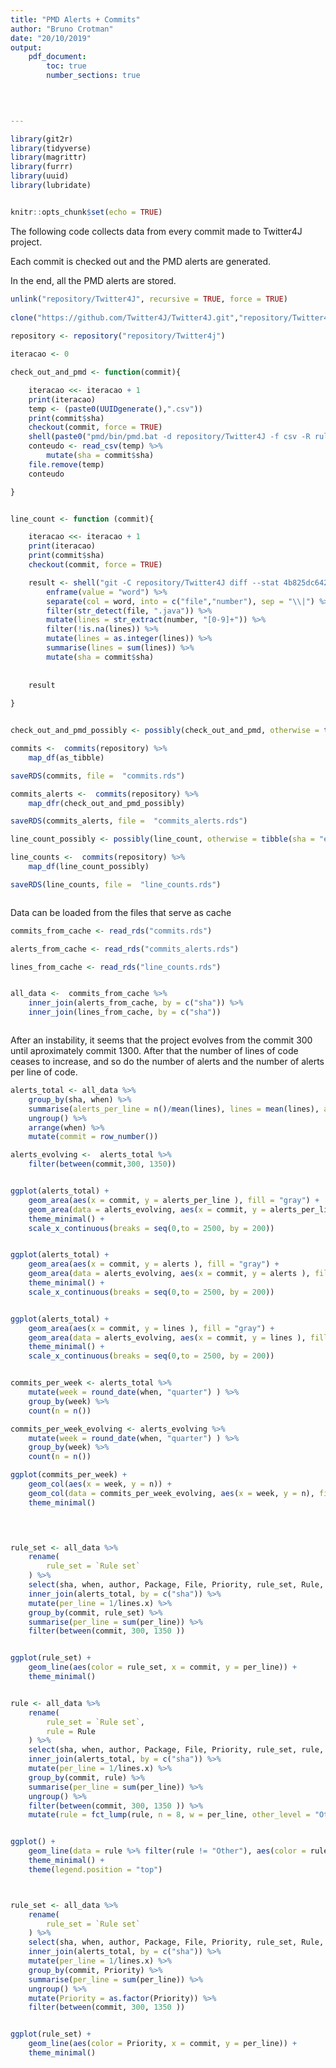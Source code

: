 ```yaml
---
title: "PMD Alerts + Commits"
author: "Bruno Crotman"
date: "20/10/2019"
output: 
    pdf_document:
        toc: true
        number_sections: true
    

    

---
```


```r

library(git2r)
library(tidyverse)
library(magrittr)
library(furrr)
library(uuid)
library(lubridate)


knitr::opts_chunk$set(echo = TRUE)
```

\section{Collecting data}

The following code collects data from every commit made to Twitter4J project.

Each commit is checked out and the PMD alerts are generated.

In the end, all the PMD alerts are stored. 


```r



unlink("repository/Twitter4J", recursive = TRUE, force = TRUE)
  
clone("https://github.com/Twitter4J/Twitter4J.git","repository/Twitter4J")
 
repository <- repository("repository/Twitter4j")

iteracao <- 0

check_out_and_pmd <- function(commit){

    iteracao <<- iteracao + 1
    print(iteracao)
    temp <- (paste0(UUIDgenerate(),".csv"))
    print(commit$sha)    
    checkout(commit, force = TRUE)    
    shell(paste0("pmd/bin/pmd.bat -d repository/Twitter4J -f csv -R rulesets/java/quickstart.xml -cache cache -reportfile ", temp), shell = "PowerShell")
    conteudo <- read_csv(temp) %>% 
        mutate(sha = commit$sha)
    file.remove(temp)
    conteudo

}


line_count <- function (commit){

    iteracao <<- iteracao + 1
    print(iteracao)
    print(commit$sha)    
    checkout(commit, force = TRUE)    

    result <- shell("git -C repository/Twitter4J diff --stat 4b825dc642cb6eb9a060e54bf8d69288fbee4904", intern = TRUE ) %>% 
        enframe(value = "word") %>% 
        separate(col = word, into = c("file","number"), sep = "\\|") %>% 
        filter(str_detect(file, ".java")) %>% 
        mutate(lines = str_extract(number, "[0-9]+")) %>% 
        filter(!is.na(lines)) %>% 
        mutate(lines = as.integer(lines)) %>% 
        summarise(lines = sum(lines)) %>% 
        mutate(sha = commit$sha)
        
    
    result
    
}


check_out_and_pmd_possibly <- possibly(check_out_and_pmd, otherwise = tibble(sha = "erro"))

commits <-  commits(repository) %>%
    map_df(as_tibble)

saveRDS(commits, file =  "commits.rds")

commits_alerts <-  commits(repository) %>%
    map_dfr(check_out_and_pmd_possibly)

saveRDS(commits_alerts, file =  "commits_alerts.rds")

line_count_possibly <- possibly(line_count, otherwise = tibble(sha = "erro"))

line_counts <-  commits(repository) %>%
    map_df(line_count_possibly) 

saveRDS(line_counts, file =  "line_counts.rds")



```


Data can be loaded from the files that serve as cache


```r

commits_from_cache <- read_rds("commits.rds")

alerts_from_cache <- read_rds("commits_alerts.rds")

lines_from_cache <- read_rds("line_counts.rds")


all_data <-  commits_from_cache %>%  
    inner_join(alerts_from_cache, by = c("sha")) %>% 
    inner_join(lines_from_cache, by = c("sha")) 



```



\section{Exploratory analysis}


\subsection{Evolution of the code size}


After an instability, it seems that the project evolves from the commit 300 until aproximately commit 1300. After that the number of lines of code ceases to increase, and so do the number of alerts and the number of alerts per line of code. 



```r



alerts_total <- all_data %>% 
    group_by(sha, when) %>% 
    summarise(alerts_per_line = n()/mean(lines), lines = mean(lines), alerts = n() ) %>% 
    ungroup() %>% 
    arrange(when) %>% 
    mutate(commit = row_number())

alerts_evolving <-  alerts_total %>% 
    filter(between(commit,300, 1350))


ggplot(alerts_total) +
    geom_area(aes(x = commit, y = alerts_per_line ), fill = "gray") +
    geom_area(data = alerts_evolving, aes(x = commit, y = alerts_per_line ), fill = "darkred") +
    theme_minimal() +
    scale_x_continuous(breaks = seq(0,to = 2500, by = 200))


ggplot(alerts_total) +
    geom_area(aes(x = commit, y = alerts ), fill = "gray") +
    geom_area(data = alerts_evolving, aes(x = commit, y = alerts ), fill = "darkred") +
    theme_minimal() +
    scale_x_continuous(breaks = seq(0,to = 2500, by = 200)) 


ggplot(alerts_total) +
    geom_area(aes(x = commit, y = lines ), fill = "gray") +
    geom_area(data = alerts_evolving, aes(x = commit, y = lines ), fill = "darkred") +
    theme_minimal() +
    scale_x_continuous(breaks = seq(0,to = 2500, by = 200))



```



```r

commits_per_week <- alerts_total %>% 
    mutate(week = round_date(when, "quarter") ) %>% 
    group_by(week) %>% 
    count(n = n())

commits_per_week_evolving <- alerts_evolving %>% 
    mutate(week = round_date(when, "quarter") ) %>% 
    group_by(week) %>% 
    count(n = n())

ggplot(commits_per_week) +
    geom_col(aes(x = week, y = n)) +
    geom_col(data = commits_per_week_evolving, aes(x = week, y = n), fill = "darkred") +
    theme_minimal()
    




```

\subsection{Types of alert}





```r

rule_set <- all_data %>% 
    rename(
        rule_set = `Rule set`
    ) %>% 
    select(sha, when, author, Package, File, Priority, rule_set, Rule, lines) %>% 
    inner_join(alerts_total, by = c("sha")) %>% 
    mutate(per_line = 1/lines.x) %>% 
    group_by(commit, rule_set) %>% 
    summarise(per_line = sum(per_line)) %>% 
    filter(between(commit, 300, 1350 ))


ggplot(rule_set) +
    geom_line(aes(color = rule_set, x = commit, y = per_line)) +
    theme_minimal()



```



```r

rule <- all_data %>% 
    rename(
        rule_set = `Rule set`,
        rule = Rule
    ) %>% 
    select(sha, when, author, Package, File, Priority, rule_set, rule, lines) %>% 
    inner_join(alerts_total, by = c("sha")) %>% 
    mutate(per_line = 1/lines.x) %>% 
    group_by(commit, rule) %>% 
    summarise(per_line = sum(per_line)) %>% 
    ungroup() %>% 
    filter(between(commit, 300, 1350 )) %>% 
    mutate(rule = fct_lump(rule, n = 8, w = per_line, other_level = "Other"))


ggplot() +
    geom_line(data = rule %>% filter(rule != "Other"), aes(color = rule, x = commit, y = per_line)) +
    theme_minimal() +
    theme(legend.position = "top") 




```


```r

rule_set <- all_data %>% 
    rename(
        rule_set = `Rule set`
    ) %>% 
    select(sha, when, author, Package, File, Priority, rule_set, Rule, lines) %>% 
    inner_join(alerts_total, by = c("sha")) %>% 
    mutate(per_line = 1/lines.x) %>% 
    group_by(commit, Priority) %>% 
    summarise(per_line = sum(per_line)) %>% 
    ungroup() %>% 
    mutate(Priority = as.factor(Priority)) %>% 
    filter(between(commit, 300, 1350 ))


ggplot(rule_set) +
    geom_line(aes(color = Priority, x = commit, y = per_line)) +
    theme_minimal()



```


